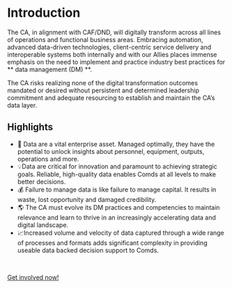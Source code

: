 # Introduction

The CA, in alignment with CAF/DND, will digitally transform across all lines of operations and functional business areas. Embracing automation, advanced data-driven technologies, client-centric service delivery and interoperable systems both internally and with our Allies places immense emphasis on the need to implement and practice industry best practices for ** data management (DM) **. 

The CA risks realizing none of the digital transformation outcomes mandated or desired without persistent and determined leadership commitment and adequate resourcing to establish and maintain the CA’s data layer.

## Highlights

- 💽 Data are a vital enterprise asset. Managed optimally, they have the potential to unlock insights about personnel, equipment, outputs, operations and more.
- 💡Data are critical for innovation and paramount to achieving strategic goals. Reliable, high-quality data enables Comds at all levels to make better decisions. 
- 💰 Failure to manage data is like failure to manage capital. It results in waste, lost opportunity and damaged credibility.
- 🌎 The CA must evolve its DM practices and competencies to maintain relevance and learn to thrive in an increasingly accelerating data and digital landscape. 
- 📈Increased volume and velocity of data captured through a wide range of processes and formats adds significant complexity in providing useable data backed decision support to Comds.

<br />

[Get involved now!](/getting-involved)
